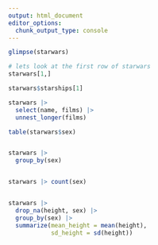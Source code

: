 ```yaml
---
output: html_document
editor_options: 
  chunk_output_type: console
---
```



```r

glimpse(starwars)

# lets look at the first row of starwars
starwars[1,]

starwars$starships[1]

starwars |>
  select(name, films) |>
  unnest_longer(films)

```


```r
table(starwars$sex)


starwars |>
  group_by(sex) 


starwars |> count(sex)


starwars |>
  drop_na(height, sex) |>
  group_by(sex) |>
  summarize(mean_height = mean(height),
            sd_height = sd(height))

```


